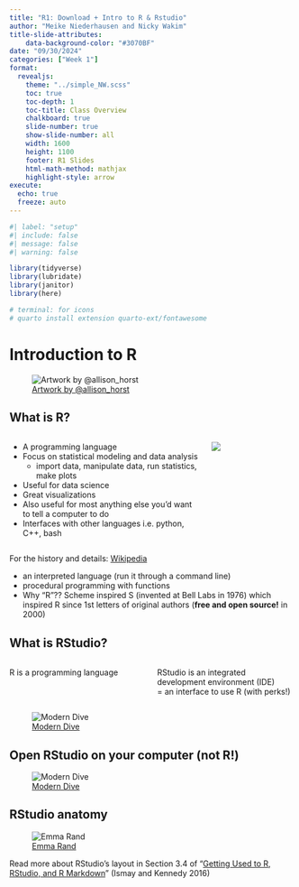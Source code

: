 ```yaml
---
title: "R1: Download + Intro to R & Rstudio"
author: "Meike Niederhausen and Nicky Wakim"
title-slide-attributes:
    data-background-color: "#3070BF"
date: "09/30/2024"
categories: ["Week 1"]
format: 
  revealjs:
    theme: "../simple_NW.scss"
    toc: true
    toc-depth: 1
    toc-title: Class Overview
    chalkboard: true
    slide-number: true
    show-slide-number: all
    width: 1600
    height: 1100
    footer: R1 Slides
    html-math-method: mathjax
    highlight-style: arrow
execute:
  echo: true
  freeze: auto
---
```



```r
#| label: "setup" 
#| include: false
#| message: false
#| warning: false

library(tidyverse)
library(lubridate)
library(janitor)
library(here)

# terminal: for icons
# quarto install extension quarto-ext/fontawesome
```


# Introduction to R

![[Artwork by @allison_horst](https://allisonhorst.com/everything-else)](../img_slides/horst_welcome_R.png){fig-align="center"}


## What is R?

::: columns
::: {.column width="70%"}
- A programming language
- Focus on statistical modeling and data analysis
    + import data, manipulate data, run statistics, make plots
- Useful for data science
- Great visualizations
- Also useful for most anything else you'd want to tell a computer to do
- Interfaces with other languages i.e. python, C++, bash

:::


::: {.column width="30%"}
![](../img_slides/R_logo.png)
:::
:::


For the history and details: [Wikipedia](https://bit.ly/1efFmaY)

- an interpreted language (run it through a command line)
- procedural programming with functions
- Why "R"?? Scheme inspired S (invented at Bell Labs in 1976) which inspired R since 1st letters of original authors (**free and open source!** in 2000)





## What is RStudio? 

::: columns
::: {.column width="50%"}
R is a programming language
:::

::: {.column width="50%"}
RStudio is an integrated development environment (IDE)   
= an interface to use R (with perks!)
:::
:::

![[Modern Dive](https://moderndive.com/1-getting-started.html#r-rstudio)](../img_slides/r_vs_rstudio_1.png){fig-align="center"}


## Open RStudio on your computer (not R!)

![[Modern Dive](https://moderndive.com/1-getting-started.html#using-r-via-rstudio)](../img_slides/01_md_r.png){fig-align="center"}


## RStudio anatomy 


![[Emma Rand](http://www-users.york.ac.uk/~er13/17C%20-%202018/pracs/01IntroductionToModuleAndRStudio.html#what_are_r_and_rstudio)](../img_slides/RStudio_Anatomy.svg){fig-align="center"}

Read more about RStudio's layout in Section 3.4 of "[Getting Used to R, RStudio, and R Markdown](https://rbasics.netlify.com/3-rstudiobasics.html#rstudio-layout)" (Ismay and Kennedy 2016) 


